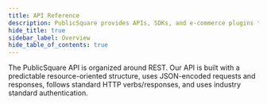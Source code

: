 ```yaml
---
title: API Reference
description: PublicSquare provides APIs, SDKs, and e-commerce plugins to make capturing cards and managing payments fast and simple.
hide_title: true
sidebar_label: Overview
hide_table_of_contents: true
---
```



<Intro
  title="API Reference"
  caption="API endpoints to manage the full lifecycle of your PublicSquare integration."
/>

The PublicSquare API is organized around REST. Our API is built with a predictable resource-oriented structure, uses JSON-encoded requests and responses, follows standard HTTP verbs/responses, and uses industry standard authentication.
